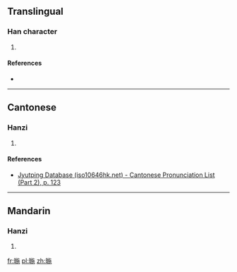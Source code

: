 ==Translingual==

===Han character===
{{Han char|rn=72|rad=日|as=09|sn=13|four=6801<sub>2</sub>|canj=日卜尸木 (AYSD)|ids=⿰[[日]][[施]]}}

# {{defn|Han|sort=日09}}

====References====
* {{Han ref|kx=0497.350|dkj=14035|dj=0865.220|hdz=21526.040|uh=6686|ud=26246|bh=DDBF|bd=56767}}

----

==Cantonese==

===Hanzi===
{{yue-hanzi|jyut=[[ji4]]|y=yi4}}

# {{defn|lang=yue|sort=日09}}

====References====
*[http://www.iso10646hk.net/jp/document/download.jsp Jyutping Database (iso10646hk.net) - Cantonese Pronunciation List (Part 2), p. 123]

----

==Mandarin==

===Hanzi===
{{cmn-hanzi|pin=[[yí]] ([[yi2]])|wg=i<sup>2</sup>}}

# {{defn|lang=cmn|sort=日09}}

[[fr:暆]]
[[pl:暆]]
[[zh:暆]]